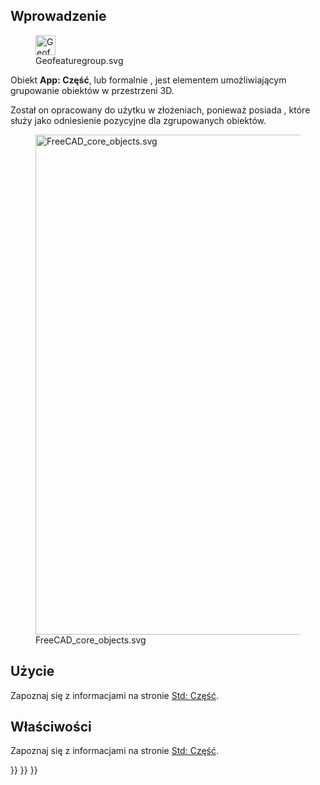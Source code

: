 <languages/>
{{TOCright}}

<span id="Introduction"></span>
==Wprowadzenie==

[[File:Geofeaturegroup.svg|32px]]

Obiekt '''App: Część''', lub formalnie {{incode|App::Part}}, jest elementem umożliwiającym grupowanie obiektów w przestrzeni 3D.

Został on opracowany do użytku w złożeniach, ponieważ posiada {{MenuCommand|OdniesieniePołożenia}}, które służy jako odniesienie pozycyjne dla zgrupowanych obiektów.

[[File:FreeCAD_core_objects.svg|800px]]

{{Caption|Uproszczony diagram zależności pomiędzy podstawowymi obiektami w programie FreeCAD.}}

<span id="Usage"></span>
==Użycie==

Zapoznaj się z informacjami na stronie [[Std_Part/pl#Użycie|Std: Część]].

<span id="Properties"></span>
==Właściwości==

Zapoznaj się z informacjami na stronie [[Std_Part/pl#Właściwości|Std: Część]].


{{Std_Base_navi{{#translation:}}}}
{{Document_objects_navi{{#translation:}}}}
{{Userdocnavi{{#translation:}}}}